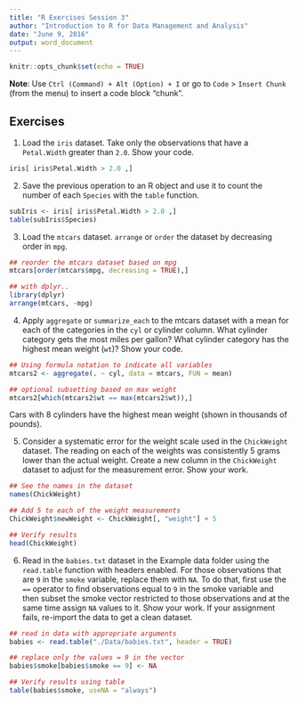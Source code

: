 ```yaml
---
title: "R Exercises Session 3"
author: "Introduction to R for Data Management and Analysis"
date: "June 9, 2016"
output: word_document
---
```


```r
knitr::opts_chunk$set(echo = TRUE)
```

**Note**: Use `Ctrl (Command) + Alt (Option) + I` or go to `Code` > `Insert Chunk` (from the menu) to insert a code block "chunk". 

## Exercises

1. Load the `iris` dataset. Take only the observations that have a `Petal.Width` greater than `2.0`.
Show your code. 

```r
iris[ iris$Petal.Width > 2.0 ,]
```

2. Save the previous operation to an R object and use it to count the number of each `Species` with the `table` function.

```r
subIris <- iris[ iris$Petal.Width > 2.0 ,]
table(subIris$Species)
```

3. Load the `mtcars` dataset. `arrange` or `order` the dataset by decreasing order in `mpg`. 

```r
## reorder the mtcars dataset based on mpg
mtcars[order(mtcars$mpg, decreasing = TRUE),]

## with dplyr..
library(dplyr)
arrange(mtcars, -mpg)
```

4. Apply `aggregate` or `summarize_each` to the mtcars dataset with a mean for each of the categories in the `cyl` or cylinder column. What cylinder category gets the most miles per gallon? What cylinder category has the highest mean weight (`wt`)? Show your code. 

```r
## Using formula notation to indicate all variables
mtcars2 <- aggregate(. ~ cyl, data = mtcars, FUN = mean)

## optional subsetting based on max weight
mtcars2[which(mtcars2$wt == max(mtcars2$wt)),]
```

Cars with 8 cylinders have the highest mean weight (shown in thousands of pounds).

5. Consider a systematic error for the weight scale used in the `ChickWeight` dataset. The reading on each of the weights was consistently 5 grams lower than the actual weight. Create a new column in the `ChickWeight` dataset to adjust for the measurement error. Show your work. 

```r
## See the names in the dataset
names(ChickWeight)

## Add 5 to each of the weight measurements
ChickWeight$newWeight <- ChickWeight[, "weight"] + 5

## Verify results
head(ChickWeight)
```

6. Read in the `babies.txt` dataset in the Example data folder using the `read.table` function with headers enabled. For those observations that are `9` in the `smoke` variable, replace them with `NA`. To do that, first use the `==` operator to find observations equal to `9` in the smoke variable and then subset the smoke vector restricted to those observations and at the same time assign `NA` values to it. Show your work. If your assignment fails, re-import the data to get a clean dataset.

```r
## read in data with appropriate arguments
babies <- read.table("./Data/babies.txt", header = TRUE)

## replace only the values = 9 in the vector
babies$smoke[babies$smoke == 9] <- NA

## Verify results using table
table(babies$smoke, useNA = "always")
```

